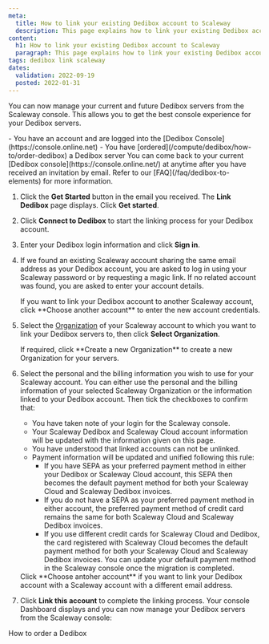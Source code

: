 ```yaml
---
meta:
  title: How to link your existing Dedibox account to Scaleway
  description: This page explains how to link your existing Dedibox account to Scaleway
content:
  h1: How to link your existing Dedibox account to Scaleway
  paragraph: This page explains how to link your existing Dedibox account to Scaleway
tags: dedibox link scaleway
dates:
  validation: 2022-09-19
  posted: 2022-01-31
---
```


You can now manage your current and future Dedibox servers from the Scaleway console. This allows you to get the best console experience for your Dedibox servers. 

<Macro id="iam-requirements" />

<Message type="requirement">
  - You have an account and are logged into the [Dedibox Console](https://console.online.net)
  - You have [ordered](/compute/dedibox/how-to/order-dedibox) a Dedibox server
</Message>

<Message type="tip">
  You can come back to your current [Dedibox console](https://console.online.net/) at anytime after you have received an invitation by email. Refer to our [FAQ](/faq/dedibox-to-elements) for more information.
</Message>

1. Click the **Get Started** button in the email you received. The **Link Dedibox** page displays. Click **Get started**.
    <Lightbox src="scaleway-link-dedibox.webp" alt="" />
2. Click **Connect to Dedibox** to start the linking process for your Dedibox account. 
3. Enter your Dedibox login information and click **Sign in**. 
    <Lightbox src="scaleway-dedibox-login.webp" alt="" />
4. If we found an existing Scaleway account sharing the same email address as your Dedibox account, you are asked to log in using your Scaleway password or by requesting a magic link. If no related account was found, you are asked to enter your account details.
    <Lightbox src="scaleway-email-match.webp" alt="" />

    <Message type="tip">
      If you want to link your Dedibox account to another Scaleway account, click **Choose another account** to enter the new account credentials. 
    </Message>
5. Select the [Organization](/console/my-project/concepts/#organization) of your Scaleway account to which you want to link your Dedibox servers to, then click **Select Organization**.
    <Lightbox src="scaleway-select-orga.webp" alt="" />

    <Message type="tip"> 
      If required, click **Create a new Organization** to create a new Organization for your servers.
    </Message>
6. Select the personal and the billing information you wish to use for your Scaleway account. You can either use the personal and the billing information of your selected Scaleway Organization or the information linked to your Dedibox account. Then tick the checkboxes to confirm that:
    * You have taken note of your login for the Scaleway console.
    * Your Scaleway Dedibox and Scaleway Cloud account information will be updated with the information given on this page.
    * You have understood that linked accounts can not be unlinked.
    * Payment information will be updated and unified following this rule:
      * If you have SEPA as your preferred payment method in either your Dedibox or Scaleway Cloud account, this SEPA then becomes the default payment method for both your Scaleway Cloud and Scaleway Dedibox invoices.
      * If you do not have a SEPA as your preferred payment method in either account, the preferred payment method of credit card remains the same for both Scaleway Cloud and Scaleway Dedibox invoices.
      * If you use different credit cards for Scaleway Cloud and Dedibox, the card registered with Scaleway Cloud becomes the default payment method for both your Scaleway Cloud and Scaleway Dedibox invoices.
        <Message type="tip">
          You can update your default payment method in the Scaleway console once the migration is completed.
        </Message>
    <Message type="note">
      Click **Choose antoher account** if you want to link your Dedibox account with a Scaleway account with a different email address. 
    </Message>
7. Click **Link this account** to complete the linking process. Your console Dashboard displays and you can now manage your Dedibox servers from the Scaleway console:
    <Lightbox src="scaleway-manage-dedibox.webp" alt="" />


<Navigation title="See Also">
  <NextButton to="/compute/dedibox/how-to/order-dedibox">How to order a Dedibox</NextButton>
</Navigation>